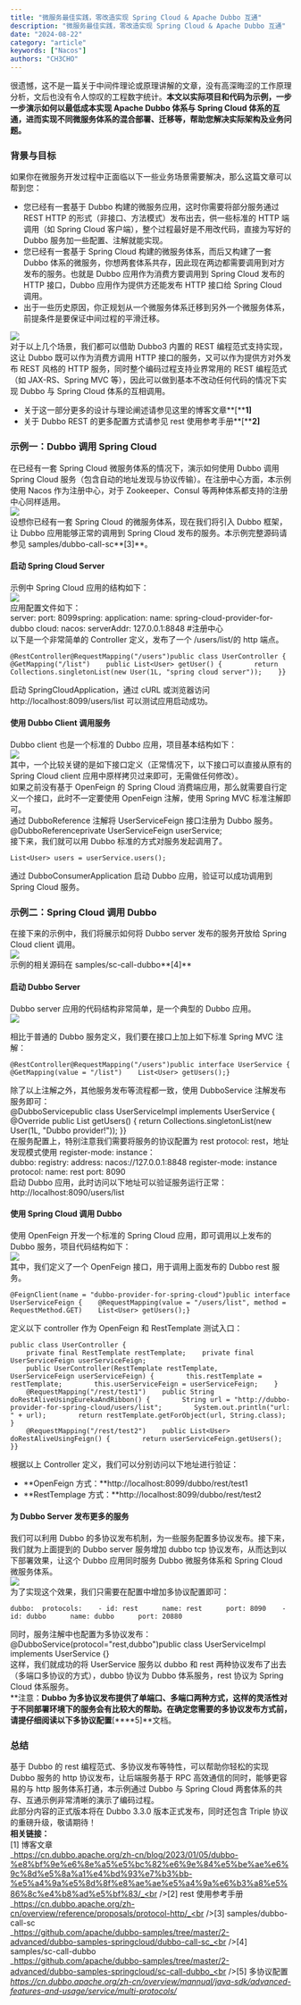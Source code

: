 ```yaml
---
title: "微服务最佳实践，零改造实现 Spring Cloud & Apache Dubbo 互通"
description: "微服务最佳实践，零改造实现 Spring Cloud & Apache Dubbo 互通"
date: "2024-08-22"
category: "article"
keywords: ["Nacos"]
authors: "CH3CHO"
---
```


很遗憾，这不是一篇关于中间件理论或原理讲解的文章，没有高深晦涩的工作原理分析，文后也没有令人惊叹的工程数字统计。**本文以实际项目和代码为示例，一步一步演示如何以最低成本实现 Apache Dubbo 体系与 Spring Cloud 体系的互通，进而实现不同微服务体系的混合部署、迁移等，帮助您解决实际架构及业务问题。**
<a name="bYPgl"></a>
### 背景与目标
如果你在微服务开发过程中正面临以下一些业务场景需要解决，那么这篇文章可以帮到您：

- 您已经有一套基于 Dubbo 构建的微服务应用，这时你需要将部分服务通过 REST HTTP 的形式（非接口、方法模式）发布出去，供一些标准的 HTTP 端调用（如 Spring Cloud 客户端），整个过程最好是不用改代码，直接为写好的 Dubbo 服务加一些配置、注解就能实现。
- 您已经有一套基于 Spring Cloud 构建的微服务体系，而后又构建了一套 Dubbo 体系的微服务，你想两套体系共存，因此现在两边都需要调用到对方发布的服务。也就是 Dubbo 应用作为消费方要调用到 Spring Cloud 发布的 HTTP 接口，Dubbo 应用作为提供方还能发布 HTTP 接口给 Spring Cloud 调用。
- 出于一些历史原因，你正规划从一个微服务体系迁移到另外一个微服务体系，前提条件是要保证中间过程的平滑迁移。

![](https://intranetproxy.alipay.com/skylark/lark/0/2024/webp/299576/1724304898011-b1b5376a-13b9-424d-9e4f-a5f202c662cc.webp#clientId=u0f969974-f856-4&from=paste&id=u17808bcb&originHeight=488&originWidth=1080&originalType=url&ratio=2&rotation=0&showTitle=false&status=done&style=none&taskId=u849fd8ac-a491-45f0-84e5-b4d751d7894&title=)<br />对于以上几个场景，我们都可以借助 Dubbo3 内置的 REST 编程范式支持实现，这让 Dubbo 既可以作为消费方调用 HTTP 接口的服务，又可以作为提供方对外发布 REST 风格的 HTTP 服务，同时整个编码过程支持业界常用的 REST 编程范式（如 JAX-RS、Spring MVC 等），因此可以做到基本不改动任何代码的情况下实现 Dubbo 与 Spring Cloud 体系的互相调用。

- 关于这一部分更多的设计与理论阐述请参见这里的博客文章**[****1]**
- 关于 Dubbo REST 的更多配置方式请参见 rest 使用参考手册**[****2]**
<a name="gcXtQ"></a>
### 示例一：Dubbo 调用 Spring Cloud
在已经有一套 Spring Cloud 微服务体系的情况下，演示如何使用 Dubbo 调用 Spring Cloud 服务（包含自动的地址发现与协议传输）。在注册中心方面，本示例使用 Nacos 作为注册中心，对于 Zookeeper、Consul 等两种体系都支持的注册中心同样适用。<br />![](https://intranetproxy.alipay.com/skylark/lark/0/2024/webp/299576/1724304895913-0f8240a9-adfe-4b0e-8996-08ccfdf45fb5.webp#clientId=u0f969974-f856-4&from=paste&id=u79d1d676&originHeight=318&originWidth=1080&originalType=url&ratio=2&rotation=0&showTitle=false&status=done&style=none&taskId=u9f930d1b-bf28-4038-ac3a-1a268aac200&title=)<br />设想你已经有一套 Spring Cloud 的微服务体系，现在我们将引入 Dubbo 框架，让 Dubbo 应用能够正常的调用到 Spring Cloud 发布的服务。本示例完整源码请参见 samples/dubbo-call-sc**[3]**。
<a name="eja2Z"></a>
#### 启动 Spring Cloud Server
示例中 Spring Cloud 应用的结构如下：<br />![](https://intranetproxy.alipay.com/skylark/lark/0/2024/webp/299576/1724304897957-3f918e57-22ea-4585-8dea-4e0e9c8d2f23.webp#clientId=u0f969974-f856-4&from=paste&id=u83c6fc4c&originHeight=566&originWidth=704&originalType=url&ratio=2&rotation=0&showTitle=false&status=done&style=none&taskId=u5e345d91-6b61-4011-989d-8718cf9483c&title=)<br />应用配置文件如下：<br />server:  port: 8099spring:  application:    name: spring-cloud-provider-for-dubbo  cloud:    nacos:      serverAddr: 127.0.0.1:8848 #注册中心<br />以下是一个非常简单的 Controller 定义，发布了一个 /users/list/的 http 端点。
```
@RestController@RequestMapping("/users")public class UserController {    @GetMapping("/list")    public List<User> getUser() {        return Collections.singletonList(new User(1L, "spring cloud server"));    }}
```
启动 SpringCloudApplication，通过 cURL 或浏览器访问 http://localhost:8099/users/list 可以测试应用启动成功。
<a name="tlQen"></a>
#### 使用 Dubbo Client 调用服务
Dubbo client 也是一个标准的 Dubbo 应用，项目基本结构如下：<br />![](https://intranetproxy.alipay.com/skylark/lark/0/2024/webp/299576/1724304898034-0d1f0598-37c4-493b-9b27-00e3b88d5ec5.webp#clientId=u0f969974-f856-4&from=paste&id=u3a5b2364&originHeight=788&originWidth=822&originalType=url&ratio=2&rotation=0&showTitle=false&status=done&style=none&taskId=uc66b043e-94fa-4328-ab47-3cd059af491&title=)<br />其中，一个比较关键的是如下接口定义（正常情况下，以下接口可以直接从原有的 Spring Cloud client 应用中原样拷贝过来即可，无需做任何修改）。<br />如果之前没有基于 OpenFeign 的 Spring Cloud 消费端应用，那么就需要自行定义一个接口，此时不一定要使用 OpenFeign 注解，使用 Spring MVC 标准注解即可。<br />通过 DubboReference 注解将 UserServiceFeign 接口注册为 Dubbo 服务。<br />@DubboReferenceprivate UserServiceFeign userService;<br />接下来，我们就可以用 Dubbo 标准的方式对服务发起调用了。
```
List<User> users = userService.users();
```
通过 DubboConsumerApplication 启动 Dubbo 应用，验证可以成功调用到 Spring Cloud 服务。
<a name="I8ajK"></a>
### 示例二：Spring Cloud 调用 Dubbo
在接下来的示例中，我们将展示如何将 Dubbo server 发布的服务开放给 Spring Cloud client 调用。<br />![](https://intranetproxy.alipay.com/skylark/lark/0/2024/webp/299576/1724304895913-d561fea2-ba3a-475a-b397-a8614c35bd9a.webp#clientId=u0f969974-f856-4&from=paste&id=u4d328059&originHeight=317&originWidth=1080&originalType=url&ratio=2&rotation=0&showTitle=false&status=done&style=none&taskId=uf433104c-ba7b-49c5-b783-26560435b6f&title=)<br />示例的相关源码在 samples/sc-call-dubbo**[4]**
<a name="ozqfi"></a>
#### 启动 Dubbo Server
Dubbo server 应用的代码结构非常简单，是一个典型的 Dubbo 应用。<br />![](https://intranetproxy.alipay.com/skylark/lark/0/2024/webp/299576/1724304898332-75c4e035-4da1-4481-b53e-0c17419c0ac5.webp#clientId=u0f969974-f856-4&from=paste&id=u8e2298c1&originHeight=716&originWidth=766&originalType=url&ratio=2&rotation=0&showTitle=false&status=done&style=none&taskId=uf74c1697-014d-4e7e-8e42-c77ee556167&title=)

相比于普通的 Dubbo 服务定义，我们要在接口上加上如下标准 Spring MVC 注解：
```
@RestController@RequestMapping("/users")public interface UserService {    @GetMapping(value = "/list")    List<User> getUsers();}
```
除了以上注解之外，其他服务发布等流程都一致，使用 DubboService 注解发布服务即可：<br />@DubboServicepublic class UserServiceImpl implements UserService {    @Override    public List<User> getUsers() {        return Collections.singletonList(new User(1L, "Dubbo provider!"));    }}<br />在服务配置上，特别注意我们需要将服务的协议配置为 rest protocol: rest，地址发现模式使用 register-mode: instance：<br />dubbo:  registry:    address: nacos://127.0.0.1:8848    register-mode: instance  protocol:    name: rest    port: 8090<br />启动 Dubbo 应用，此时访问以下地址可以验证服务运行正常：http://localhost:8090/users/list
<a name="yHMfd"></a>
#### 使用 Spring Cloud 调用 Dubbo
使用 OpenFeign 开发一个标准的 Spring Cloud 应用，即可调用以上发布的 Dubbo 服务，项目代码结构如下：<br />![](https://intranetproxy.alipay.com/skylark/lark/0/2024/webp/299576/1724304896273-e43af485-e5e8-468d-a8d9-bfbd90bbe0b9.webp#clientId=u0f969974-f856-4&from=paste&id=u871f7e12&originHeight=804&originWidth=858&originalType=url&ratio=2&rotation=0&showTitle=false&status=done&style=none&taskId=ud741ebd9-39a7-47bc-80fc-831a7b31f97&title=)<br />其中，我们定义了一个 OpenFeign 接口，用于调用上面发布的 Dubbo rest 服务。
```
@FeignClient(name = "dubbo-provider-for-spring-cloud")public interface UserServiceFeign {    @RequestMapping(value = "/users/list", method = RequestMethod.GET)    List<User> getUsers();}
```
定义以下 controller 作为 OpenFeign 和 RestTemplate 测试入口：
```
public class UserController {
    private final RestTemplate restTemplate;    private final UserServiceFeign userServiceFeign;
    public UserController(RestTemplate restTemplate,                          UserServiceFeign userServiceFeign) {        this.restTemplate = restTemplate;        this.userServiceFeign = userServiceFeign;    }
    @RequestMapping("/rest/test1")    public String doRestAliveUsingEurekaAndRibbon() {        String url = "http://dubbo-provider-for-spring-cloud/users/list";        System.out.println("url: " + url);        return restTemplate.getForObject(url, String.class);    }
    @RequestMapping("/rest/test2")    public List<User> doRestAliveUsingFeign() {        return userServiceFeign.getUsers();    }}
```
根据以上 Controller 定义，我们可以分别访问以下地址进行验证：

- **OpenFeign 方式：**http://localhost:8099/dubbo/rest/test1
- **RestTemplage 方式：**http://localhost:8099/dubbo/rest/test2
<a name="TLGmx"></a>
#### 为 Dubbo Server 发布更多的服务
我们可以利用 Dubbo 的多协议发布机制，为一些服务配置多协议发布。接下来，我们就为上面提到的 Dubbo server 服务增加 dubbo tcp 协议发布，从而达到以下部署效果，让这个 Dubbo 应用同时服务 Dubbo 微服务体系和 Spring Cloud 微服务体系。<br />![](https://intranetproxy.alipay.com/skylark/lark/0/2024/webp/299576/1724304896598-ac826227-e2d4-4b2a-a229-83973fad9236.webp#clientId=u0f969974-f856-4&from=paste&id=ub227577d&originHeight=314&originWidth=1080&originalType=url&ratio=2&rotation=0&showTitle=false&status=done&style=none&taskId=u45a1c064-a823-4dc0-b184-f29ec85f52c&title=)<br />为了实现这个效果，我们只需要在配置中增加多协议配置即可：
```
dubbo:  protocols:    - id: rest      name: rest      port: 8090    - id: dubbo      name: dubbo      port: 20880
```
同时，服务注解中也配置为多协议发布：<br />@DubboService(protocol="rest,dubbo")public class UserServiceImpl implements UserService {}<br />这样，我们就成功的将 UserService 服务以 dubbo 和 rest 两种协议发布了出去（多端口多协议的方式），dubbo 协议为 Dubbo 体系服务，rest 协议为 Spring Cloud 体系服务。<br />**注意：**Dubbo 为多协议发布提供了单端口、多端口两种方式，这样的灵活性对于不同部署环境下的服务会有比较大的帮助。在确定您需要的多协议发布方式前，请提仔细阅读以下多协议配置**[****5]**文档。
<a name="j4QQz"></a>
### 总结
基于 Dubbo 的 rest 编程范式、多协议发布等特性，可以帮助你轻松的实现 Dubbo 服务的 http 协议发布，让后端服务基于 RPC 高效通信的同时，能够更容易的与 http 服务体系打通，本示例通过 Dubbo 与 Spring Cloud 两套体系的共存、互通示例非常清晰的演示了编码过程。<br />此部分内容的正式版本将在 Dubbo 3.3.0 版本正式发布，同时还包含 Triple 协议的重磅升级，敬请期待！<br />**相关链接：**<br />[1] 博客文章<br />_https://cn.dubbo.apache.org/zh-cn/blog/2023/01/05/dubbo-%e8%bf%9e%e6%8e%a5%e5%bc%82%e6%9e%84%e5%be%ae%e6%9c%8d%e5%8a%a1%e4%bd%93%e7%b3%bb-%e5%a4%9a%e5%8d%8f%e8%ae%ae%e5%a4%9a%e6%b3%a8%e5%86%8c%e4%b8%ad%e5%bf%83/_<br />[2] rest 使用参考手册<br />_https://cn.dubbo.apache.org/zh-cn/overview/reference/proposals/protocol-http/_<br />[3] samples/dubbo-call-sc<br />_https://github.com/apache/dubbo-samples/tree/master/2-advanced/dubbo-samples-springcloud/dubbo-call-sc_<br />[4] samples/sc-call-dubbo<br />_https://github.com/apache/dubbo-samples/tree/master/2-advanced/dubbo-samples-springcloud/sc-call-dubbo_<br />[5] 多协议配置<br />_https://cn.dubbo.apache.org/zh-cn/overview/mannual/java-sdk/advanced-features-and-usage/service/multi-protocols/_

